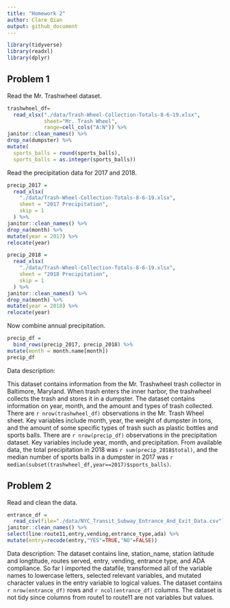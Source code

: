 ```yaml
---
title: "Homework 2"
author: Clare Qian
output: github_document
---
```


```r
library(tidyverse)
library(readxl)
library(dplyr)
```

## Problem 1

Read the Mr. Trashwheel dataset.

```r
trashwheel_df=
  read_xlsx("./data/Trash-Wheel-Collection-Totals-8-6-19.xlsx",
            sheet="Mr. Trash Wheel",
            range=cell_cols("A:N")) %>%
janitor::clean_names() %>%
drop_na(dumpster) %>%
mutate(
  sports_balls = round(sports_balls),
  sports_balls = as.integer(sports_balls))
```

Read the precipitation data for 2017 and 2018.

```r
precip_2017 =
  read_xlsx(
    "./data/Trash-Wheel-Collection-Totals-8-6-19.xlsx",
    sheet = "2017 Precipitation",
    skip = 1
  ) %>%
janitor::clean_names() %>%
drop_na(month) %>%
mutate(year = 2017) %>%
relocate(year)

precip_2018 =
  read_xlsx(
    "./data/Trash-Wheel-Collection-Totals-8-6-19.xlsx",
    sheet = "2018 Precipitation",
    skip = 1
  ) %>%
janitor::clean_names() %>%
drop_na(month) %>%
mutate(year = 2018) %>%
relocate(year)
```

Now combine annual precipitation.

```r
precip_df = 
  bind_rows(precip_2017, precip_2018) %>%
mutate(month = month.name[month])
precip_df
```
Data description:

This dataset contains information from the Mr. Trashwheel trash collector in Baltimore, Maryland. When trash enters the inner harbor, the trashwheel collects the trash and stores it in a dumpster. The dataset contains information on year, month, and the amount and types of trash collected. There are `r nrow(trashwheel_df)` observations in the Mr. Trash Wheel sheet. Key variables include month, year, the weight of dumpster in tons, and the amount of some specific types of trash such as plastic bottles and sports balls. There are `r nrow(precip_df)` observations in the precipitation dataset. Key variables include year, month, and precipitation. From available data, the total precipitation in 2018 was `r sum(precip_2018$total)`, and the median number of sports balls in a dumpster in 2017 was `r median(subset(trashwheel_df,year==2017)$sports_balls)`.

## Problem 2

Read and clean the data.

```r
entrance_df =
  read_csv(file="./data/NYC_Transit_Subway_Entrance_And_Exit_Data.csv") %>%
janitor::clean_names() %>%
select(line:route11,entry,vending,entrance_type,ada) %>%
mutate(entry=recode(entry,"YES"=TRUE,"NO"=FALSE))
```

Data description:
The dataset contains line, station_name, station latitude and longtitude, routes served, entry, vending, entrance type, and ADA compliance. So far I imported the datafile, transformed all of the variable names to lowercase letters, selected relevant variables, and mutated character values in the entry variable to logical values. The dataset contains `r nrow(entrance_df)` rows and `r ncol(entrance_df)` columns. The dataset is not tidy since columns from route1 to route11 are not variables but values.

